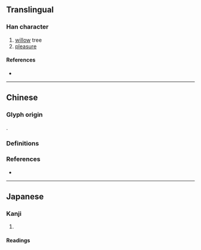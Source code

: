 {{character info}}
==Translingual==

===Han character===
{{Han char|rn=75|rad=木|as=07|sn=11|four=|canj=DMLS|ids=⿰木丣}}

# [[willow]] tree
# [[pleasure]]

====References====
* {{Han ref|kx=0527.150|dkj=14816|dj=0916.080|hdz=21212.020|uh=687A|ud=26746}}

----

==Chinese==

===Glyph origin===
{{Han etym|丣|no_img=y}}
{{Han compound|木|丣|ls=psc|c1=s|c2=p}}.

===Definitions===
{{zh-see|柳|v}}

===References===
* {{R:twedu|A01909-002}}

----

==Japanese==

===Kanji===
{{ja-kanji|grade=|rs=木07}}

# {{alternative form of|ja|柳||[[willow]]}}

====Readings====
{{ja-readings
|goon=る
|kanon=りゅう<りう
|kun=やなぎ-
}}